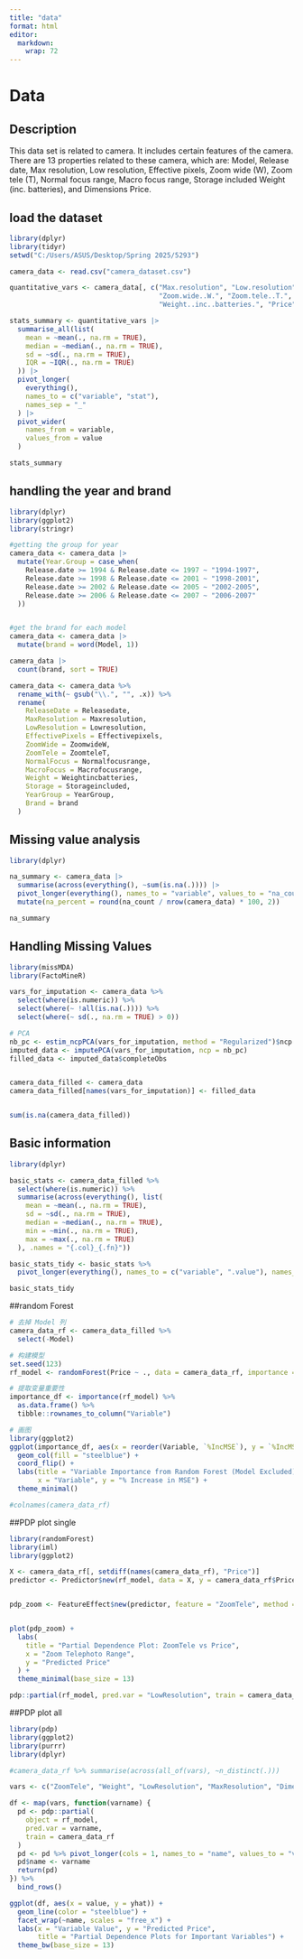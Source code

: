 ```yaml
---
title: "data"
format: html
editor: 
  markdown: 
    wrap: 72
---
```


# Data

## Description

This data set is related to camera. It includes certain features of the
camera. There are 13 properties related to these camera, which are:
Model, Release date, Max resolution, Low resolution, Effective pixels,
Zoom wide (W), Zoom tele (T), Normal focus range, Macro focus range,
Storage included Weight (inc. batteries), and Dimensions Price.\

## load the dataset

```r
library(dplyr)
library(tidyr)
setwd("C:/Users/ASUS/Desktop/Spring 2025/5293")

camera_data <- read.csv("camera_dataset.csv")

quantitative_vars <- camera_data[, c("Max.resolution", "Low.resolution", "Effective.pixels", 
                                     "Zoom.wide..W.", "Zoom.tele..T.", "Normal.focus.range", 
                                     "Weight..inc..batteries.", "Price")]

stats_summary <- quantitative_vars |>
  summarise_all(list(
    mean = ~mean(., na.rm = TRUE),
    median = ~median(., na.rm = TRUE),
    sd = ~sd(., na.rm = TRUE),
    IQR = ~IQR(., na.rm = TRUE)
  )) |>
  pivot_longer(
    everything(),
    names_to = c("variable", "stat"),
    names_sep = "_"
  ) |>
  pivot_wider(
    names_from = variable,
    values_from = value
  )

stats_summary

```

## handling the year and brand

```r
library(dplyr)
library(ggplot2)
library(stringr)

#getting the group for year
camera_data <- camera_data |>
  mutate(Year.Group = case_when(
    Release.date >= 1994 & Release.date <= 1997 ~ "1994-1997",
    Release.date >= 1998 & Release.date <= 2001 ~ "1998-2001",
    Release.date >= 2002 & Release.date <= 2005 ~ "2002-2005",
    Release.date >= 2006 & Release.date <= 2007 ~ "2006-2007"
  ))


#get the brand for each model
camera_data <- camera_data |>
  mutate(brand = word(Model, 1))

camera_data |>
  count(brand, sort = TRUE)

camera_data <- camera_data %>%
  rename_with(~ gsub("\\.", "", .x)) %>%
  rename(
    ReleaseDate = Releasedate,
    MaxResolution = Maxresolution,
    LowResolution = Lowresolution,
    EffectivePixels = Effectivepixels,
    ZoomWide = ZoomwideW,
    ZoomTele = ZoomteleT,
    NormalFocus = Normalfocusrange,
    MacroFocus = Macrofocusrange,
    Weight = Weightincbatteries,
    Storage = Storageincluded,
    YearGroup = YearGroup,
    Brand = brand
  )

```

## Missing value analysis

```r
library(dplyr)

na_summary <- camera_data |>
  summarise(across(everything(), ~sum(is.na(.)))) |>
  pivot_longer(everything(), names_to = "variable", values_to = "na_count") |>
  mutate(na_percent = round(na_count / nrow(camera_data) * 100, 2))

na_summary

```
## Handling Missing Values
```r
library(missMDA)
library(FactoMineR)

vars_for_imputation <- camera_data %>%
  select(where(is.numeric)) %>%
  select(where(~ !all(is.na(.)))) %>%
  select(where(~ sd(., na.rm = TRUE) > 0))

# PCA
nb_pc <- estim_ncpPCA(vars_for_imputation, method = "Regularized")$ncp
imputed_data <- imputePCA(vars_for_imputation, ncp = nb_pc)
filled_data <- imputed_data$completeObs


camera_data_filled <- camera_data
camera_data_filled[names(vars_for_imputation)] <- filled_data


sum(is.na(camera_data_filled))

```


## Basic information
```r
library(dplyr)

basic_stats <- camera_data_filled %>%
  select(where(is.numeric)) %>%
  summarise(across(everything(), list(
    mean = ~mean(., na.rm = TRUE),
    sd = ~sd(., na.rm = TRUE),
    median = ~median(., na.rm = TRUE),
    min = ~min(., na.rm = TRUE),
    max = ~max(., na.rm = TRUE)
  ), .names = "{.col}_{.fn}"))

basic_stats_tidy <- basic_stats %>%
  pivot_longer(everything(), names_to = c("variable", ".value"), names_sep = "_")

basic_stats_tidy
```

##random Forest
```r
# 去掉 Model 列
camera_data_rf <- camera_data_filled %>%
  select(-Model)

# 构建模型
set.seed(123)
rf_model <- randomForest(Price ~ ., data = camera_data_rf, importance = TRUE)

# 提取变量重要性
importance_df <- importance(rf_model) %>%
  as.data.frame() %>%
  tibble::rownames_to_column("Variable")

# 画图
library(ggplot2)
ggplot(importance_df, aes(x = reorder(Variable, `%IncMSE`), y = `%IncMSE`)) +
  geom_col(fill = "steelblue") +
  coord_flip() +
  labs(title = "Variable Importance from Random Forest (Model Excluded)",
       x = "Variable", y = "% Increase in MSE") +
  theme_minimal()

#colnames(camera_data_rf)

```

##PDP plot single
```r

library(randomForest)
library(iml)
library(ggplot2)

X <- camera_data_rf[, setdiff(names(camera_data_rf), "Price")]
predictor <- Predictor$new(rf_model, data = X, y = camera_data_rf$Price)


pdp_zoom <- FeatureEffect$new(predictor, feature = "ZoomTele", method = "pdp")


plot(pdp_zoom) +
  labs(
    title = "Partial Dependence Plot: ZoomTele vs Price",
    x = "Zoom Telephoto Range",
    y = "Predicted Price"
  ) +
  theme_minimal(base_size = 13)

pdp::partial(rf_model, pred.var = "LowResolution", train = camera_data_rf) %>% head()
```

##PDP plot all 
```r
library(pdp)
library(ggplot2)
library(purrr)
library(dplyr)

#camera_data_rf %>% summarise(across(all_of(vars), ~n_distinct(.)))

vars <- c("ZoomTele", "Weight", "LowResolution", "MaxResolution", "Dimensions", "ReleaseDate", "ZoomWide", "EffectivePixels", "MacroFocus", "NormalFocus")

df <- map(vars, function(varname) {
  pd <- pdp::partial(
    object = rf_model, 
    pred.var = varname, 
    train = camera_data_rf
  )
  pd <- pd %>% pivot_longer(cols = 1, names_to = "name", values_to = "value")
  pd$name <- varname
  return(pd)
}) %>%
  bind_rows()

ggplot(df, aes(x = value, y = yhat)) +
  geom_line(color = "steelblue") +
  facet_wrap(~name, scales = "free_x") +
  labs(x = "Variable Value", y = "Predicted Price", 
       title = "Partial Dependence Plots for Important Variables") +
  theme_bw(base_size = 13)
```